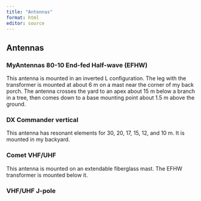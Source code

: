 ```yaml
---
title: "Antennas"
format: html
editor: source
---
```


## Antennas

### MyAntennas 80-10 End-fed Half-wave (EFHW)

This antenna is mounted in an inverted L configuration. The leg with the transformer is mounted at about 6 m on a mast near the corner of my back porch. The antenna crosses the yard to an apex about 15 m below a branch in a tree, then comes down to a base mounting point about 1.5 m above the ground.

### DX Commander vertical

This antenna has resonant elements for 30, 20, 17, 15, 12, and 10 m. It is mounted in my backyard.

### Comet VHF/UHF

This antenna is mounted on an extendable fiberglass mast. The EFHW transformer is mounted below it.

### VHF/UHF J-pole
